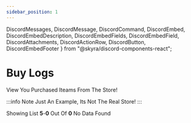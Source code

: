 ```yaml
---
sidebar_position: 1
---
```


  DiscordMessages,
  DiscordMessage,
  DiscordCommand,
  DiscordEmbed,
  DiscordEmbedDescription,
  DiscordEmbedFields,
  DiscordEmbedField,
  DiscordAttachments,
  DiscordActionRow,
  DiscordButton,
  DiscordEmbedFooter
} from "@skyra/discord-components-react";

# Buy Logs
View You Purchased Iteams From The Store!

:::info Note
Just An Example, Its Not The Real Store!
:::

<DiscordMessages>
  <DiscordMessage bot="true" roleColor="#FF0000" author="Ptero Manager" avatar="/img/ptero-manager.png">
    <DiscordCommand slot="reply" author="User" command="/buylogs" />
    <DiscordEmbed
      slot="embeds"
      color="#2f3136"
      authorName="Buy Logs"
      authorImage="/img/ptero-manager.png"
    >
        <DiscordEmbedDescription slot="description">
            Showing List <b>5</b>-<b>0</b> Out Of <b>0</b>
        </DiscordEmbedDescription>
        <DiscordEmbedFields slot="fields">
            <DiscordEmbedField fieldTitle="404">
                No Data Found
            </DiscordEmbedField>
        </DiscordEmbedFields>
      <DiscordEmbedFooter slot="footer" timestamp="Today"></DiscordEmbedFooter>
    </DiscordEmbed>
  </DiscordMessage>
</DiscordMessages>